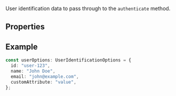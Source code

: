 User identification data to pass through to the `authenticate` method.

## Properties

<Attributes>
  <Attribute
    name="id"
    type="string"
    description="The unique identifier for the user."
  />
  <Attribute
    name="[attribute_name]"
    type="any"
    description="Additional attributes to attach to the user on identification."
  />
</Attributes>

## Example

```typescript
const userOptions: UserIdentificationOptions = {
  id: "user-123",
  name: "John Doe",
  email: "john@example.com",
  customAttribute: "value",
};
```
